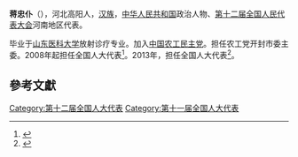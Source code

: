 '''蒋忠仆'''（{{bd|1954年||}}），河北高阳人，[[汉族|汉族]]，[[中华人民共和国|中华人民共和国]]政治人物、[[第十二届全国人民代表大会|第十二届全国人民代表大会]]河南地区代表。

毕业于[[山东医科大学|山东医科大学]]放射诊疗专业。加入[[中国农工民主党|中国农工民主党]]。担任农工党开封市委主委。2008年起担任全国人大代表<ref>{{cite news|title=全国人大代表信息-蒋忠仆|url= http://210.82.31.1:8084/delegate/viewDelegate.action?dbid=111532|accessdate=2013-04-05|newspaper=全国人大网|archive-url=https://web.archive.org/web/20140505055342/http://www.npc.gov.cn/delegate/viewDelegate.action?dbid=111532|archive-date=2014-05-05|dead-url=yes}}</ref>。2013年，担任全国人大代表<ref>{{cite news|title=全国人大代表信息-蒋忠仆|url= http://210.82.31.1:8084/delegate/viewDelegate.action?dbid=121507|accessdate=2013-04-05|newspaper=全国人大网|archive-url=https://web.archive.org/web/20140505055340/http://www.npc.gov.cn/delegate/viewDelegate.action?dbid=121507|archive-date=2014-05-05|dead-url=yes}}</ref>。

==參考文獻==
{{reflist}}
{{中国政治人物小作品}}

[[Category:第十二届全国人大代表|Category:第十二届全国人大代表]]
[[Category:第十一届全国人大代表|Category:第十一届全国人大代表]]